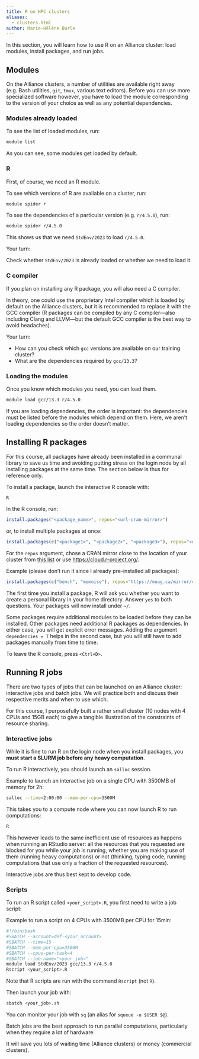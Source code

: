 ```yaml
---
title: R on HPC clusters
aliases:
  - clusters.html
author: Marie-Hélène Burle
---
```


:::{.def}

In this section, you will learn how to use R on an Alliance cluster: load modules, install packages, and run jobs.

:::

## Modules

On the Alliance clusters, a number of utilities are available right away (e.g. Bash utilities, `git`, `tmux`, various text editors). Before you can use more specialized software however, you have to load the module corresponding to the version of your choice as well as any potential dependencies.

### Modules already loaded

To see the list of loaded modules, run:

```.bash
module list
```

As you can see, some modules get loaded by default.

### R

First, of course, we need an R module.

To see which versions of R are available on a cluster, run:

```.bash
module spider r
```

To see the dependencies of a particular version (e.g. `r/4.5.0`), run:

```.bash
module spider r/4.5.0
```

This shows us that we need `StdEnv/2023` to load `r/4.5.0`.

:::{.exo}

:::{.yourturn}

Your turn:

:::

Check whether `StdEnv/2023` is already loaded or whether we need to load it.

:::

### C compiler

If you plan on installing any R package, you will also need a C compiler.

In theory, one could use the proprietary Intel compiler which is loaded by default on the Alliance clusters, but it is recommended to replace it with the GCC compiler (R packages can be compiled by any C compiler—also including Clang and LLVM—but the default GCC compiler is the best way to avoid headaches).

:::{.exo}

:::{.yourturn}

Your turn:

:::

- How can you check which `gcc` versions are available on our training cluster?
- What are the dependencies required by `gcc/13.3`?

:::

### Loading the modules

Once you know which modules you need, you can load them.

```.bash
module load gcc/13.3 r/4.5.0
```

:::{.note}

If you are loading dependencies, the order is important: the dependencies must be listed before the modules which depend on them. Here, we aren't loading dependencies so the order doesn't matter.

:::

## Installing R packages

:::{.info}

For this course, all packages have already been installed in a communal library to save us time and avoiding putting stress on the login node by all installing packages at the same time. The section below is thus for reference only.

<!-- However, for this course only, you will have to run the following to load the communal library (run this now): -->

<!-- ```{.bash} -->
<!-- echo export R_LIBS='/project/def-sponsor00/R/lib' >> .bashrc && -->
<!-- export R_LIBS='/project/def-sponsor00/R/lib' -->
<!-- ``` -->

:::

To install a package, launch the interactive R console with:

```.bash
R
```

In the R console, run:

```.r
install.packages("<package_name>", repos="<url-cran-mirror>")
```

or, to install multiple packages at once:

```.r
install.packages(c("<package1>", "<package2>", "<package3>"), repos="<url-cran-mirror>")
```

For the `repos` argument, chose a CRAN mirror close to the location of your cluster from [this list](https://cran.r-project.org/mirrors.html) or use <https://cloud.r-project.org/>.

:::{.notenoline}

Example (please don't run it since I already pre-installed all packages):

```.r
install.packages(c("bench", "memoise"), repos="https://muug.ca/mirror/cran/")
```

:::

The first time you install a package, R will ask you whether you want to create a personal library in your home directory. Answer `yes` to both questions. Your packages will now install under `~/`.

:::{.note}

Some packages require additional modules to be loaded before they can be installed. Other packages need additional R packages as dependencies. In either case, you will get explicit error messages. Adding the argument `dependencies = T` helps in the second case, but you will still have to add packages manually from time to time.

:::

To leave the R console, press `<Ctrl+D>`.

## Running R jobs

There are two types of jobs that can be launched on an Alliance cluster: interactive jobs and batch jobs. We will practice both and discuss their respective merits and when to use which.

For this course, I purposefully built a rather small cluster (10 nodes with 4 CPUs and 15GB each) to give a tangible illustration of the constraints of resource sharing.

### Interactive jobs

:::{.note}

While it is fine to run R on the login node when you install packages, you **must start a SLURM job before any heavy computation**.

:::

To run R interactively, you should launch an `salloc` session.

:::{.example}

Example to launch an interactive job on a single CPU with 3500MB of memory for 2h:

:::

```.bash
salloc --time=2:00:00 --mem-per-cpu=3500M
```

This takes you to a compute node where you can now launch R to run computations:

```.bash
R
```

:::{.info}

This however leads to the same inefficient use of resources as happens when running an RStudio server: all the resources that you requested are blocked for you while your job is running, whether you are making use of them (running heavy computations) or not (thinking, typing code, running computations that use only a fraction of the requested resources).

Interactive jobs are thus best kept to develop code.

:::

### Scripts

To run an R script called `<your_script>.R`, you first need to write a job script:

:::{.example}

Example to run a script on 4 CPUs with 3500MB per CPU for 15min:

```.bash
#!/bin/bash
#SBATCH --account=def-<your_account>
#SBATCH --time=15
#SBATCH --mem-per-cpu=3500M
#SBATCH --cpus-per-task=4
#SBATCH --job-name="<your_job>"
module load StdEnv/2023 gcc/13.3 r/4.5.0
Rscript <your_script>.R
```

:::

:::{.note}

Note that R scripts are run with the command `Rscript` (not `R`).

:::

Then launch your job with:

```.bash
sbatch <your_job>.sh
```

You can monitor your job with `sq` (an alias for `squeue -u $USER $@`).

:::{.info}

Batch jobs are the best approach to run parallel computations, particularly when they require a lot of hardware.

It will save you lots of waiting time (Alliance clusters) or money (commercial clusters).

:::
